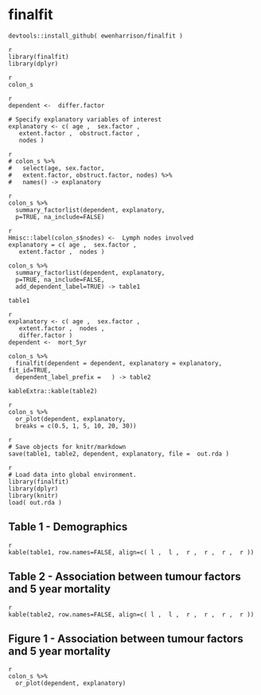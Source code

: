 
# finalfit 


```
devtools::install_github( ewenharrison/finalfit )
```

```
{r eval=FALSE, include=FALSE, echo=TRUE}
library(finalfit)
library(dplyr)
```

```
{r eval=FALSE, include=FALSE, echo=TRUE}
colon_s
```




```
{r eval=FALSE, include=FALSE, echo=TRUE}
dependent <-  differ.factor 

# Specify explanatory variables of interest
explanatory <- c( age ,  sex.factor , 
   extent.factor ,  obstruct.factor , 
   nodes )
```

```
{r eval=FALSE, include=FALSE, echo=TRUE}
# colon_s %>%
#   select(age, sex.factor, 
#   extent.factor, obstruct.factor, nodes) %>% 
#   names() -> explanatory
```


```
{r eval=FALSE, include=FALSE, echo=TRUE}
colon_s %>% 
  summary_factorlist(dependent, explanatory, 
  p=TRUE, na_include=FALSE)
```

```
{r eval=FALSE, include=FALSE, echo=TRUE}
Hmisc::label(colon_s$nodes) <-  Lymph nodes involved 
explanatory = c( age ,  sex.factor , 
   extent.factor ,  nodes )

colon_s %>% 
  summary_factorlist(dependent, explanatory, 
  p=TRUE, na_include=FALSE, 
  add_dependent_label=TRUE) -> table1

table1
```

```
{r eval=FALSE, include=FALSE, echo=TRUE}
explanatory <- c( age ,  sex.factor , 
   extent.factor ,  nodes , 
   differ.factor )
dependent <-  mort_5yr 

colon_s %>% 
  finalfit(dependent = dependent, explanatory = explanatory, fit_id=TRUE, 
  dependent_label_prefix =   ) -> table2

kableExtra::kable(table2)

```



```
{r eval=FALSE, include=FALSE, echo=TRUE}
colon_s %>% 
  or_plot(dependent, explanatory, 
  breaks = c(0.5, 1, 5, 10, 20, 30))
```


```
{r eval=FALSE, include=FALSE, echo=TRUE}
# Save objects for knitr/markdown
save(table1, table2, dependent, explanatory, file =  out.rda )
```





```
{r eval=FALSE, include=FALSE, echo=TRUE}
# Load data into global environment. 
library(finalfit)
library(dplyr)
library(knitr)
load( out.rda )
```

## Table 1 - Demographics
```
{r table1 4, echo = TRUE, results='asis'}
kable(table1, row.names=FALSE, align=c( l ,  l ,  r ,  r ,  r ,  r ))
```

## Table 2 - Association between tumour factors and 5 year mortality
```
{r table2 4, echo = TRUE, results='asis'}
kable(table2, row.names=FALSE, align=c( l ,  l ,  r ,  r ,  r ,  r ))
```

## Figure 1 - Association between tumour factors and 5 year mortality
```
{r figure1 4, eval=FALSE, include=FALSE, echo=TRUE, warning=FALSE, message=FALSE}
colon_s %>% 
  or_plot(dependent, explanatory)
```





















